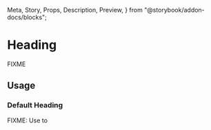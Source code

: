   Meta,
  Story,
  Props,
  Description,
  Preview,
} from "@storybook/addon-docs/blocks";

<Meta title="Components | Titles and text / Heading" component={Heading} />

# Heading

<Description of={Heading} />

<Preview withToolbar>
  <Story name="Example">
    <Heading>
      <span>FIXME</span>
    </Heading>
  </Story>
</Preview>

<Props of={Heading} />

## Usage

### Default Heading

FIXME: Use to

